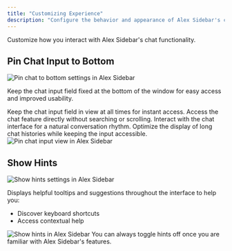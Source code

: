 ```yaml
---
title: "Customizing Experience"
description: "Configure the behavior and appearance of Alex Sidebar's chat interface"
---
```


Customize how you interact with Alex Sidebar's chat functionality.

## Pin Chat Input to Bottom

<Frame>
  <img
    src="/images/pin-chat-to-bottom-settings.png"
    alt="Pin chat to bottom settings in Alex Sidebar"
  />
</Frame>

Keep the chat input field fixed at the bottom of the window for easy access and improved usability.

<CardGroup cols={2}>
  <Card title="Always-visible Input Area">
    Keep the chat input field in view at all times for instant access.
  </Card>
  <Card title="Quick Access">
    Access the chat feature directly without searching or scrolling.
  </Card>
  <Card title="Improved Conversation Flow">
    Interact with the chat interface for a natural conversation rhythm.
  </Card>
  <Card title="Better Space Utilization">
    Optimize the display of long chat histories while keeping the input accessible.
  </Card>
</CardGroup>

<Frame>
  <img
    src="/images/pin-chat-to-bottom.png"
    alt="Pin chat input view in Alex Sidebar"
  />
</Frame>

## Show Hints

<Frame>
  <img
    src="/images/show-hints-settings.png"
    alt="Show hints settings in Alex Sidebar"
  />
</Frame>

Displays helpful tooltips and suggestions throughout the interface to help you:

- Discover keyboard shortcuts
- Access contextual help

<Frame>
  <img
    src="/images/show-hints.png"
    alt="Show hints in Alex Sidebar"
  />
</Frame>

<Note>
  You can always toggle hints off once you are familiar with Alex Sidebar's features.
</Note>